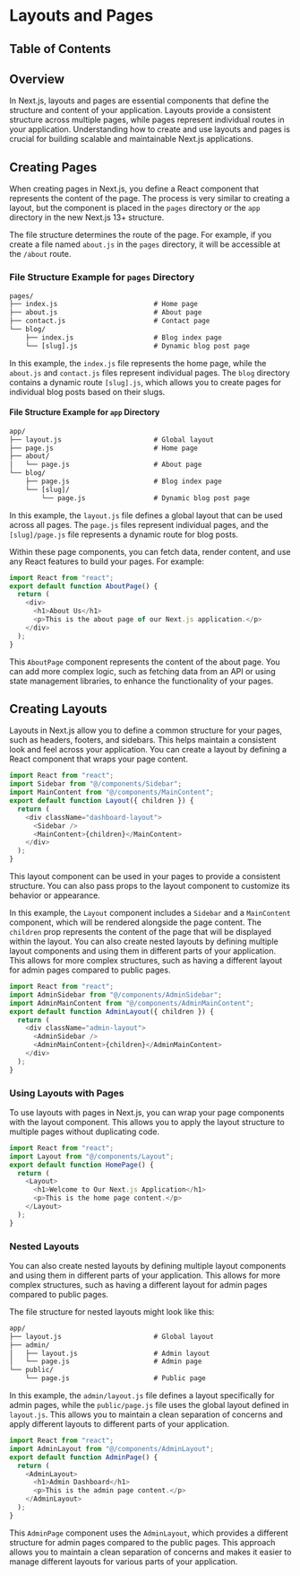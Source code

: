 
# Layouts and Pages

## Table of Contents

## Overview

In Next.js, layouts and pages are essential components that define the structure and content of your application. Layouts provide a consistent structure across multiple pages, while pages represent individual routes in your application. Understanding how to create and use layouts and pages is crucial for building scalable and maintainable Next.js applications.

## Creating Pages

When creating pages in Next.js, you define a React component that represents the content of the page. The process is very similar to creating a layout, but the component is placed in the `pages` directory or the `app` directory in the new Next.js 13+ structure.

The file structure determines the route of the page. For example, if you create a file named `about.js` in the `pages` directory, it will be accessible at the `/about` route.

### File Structure Example for `pages` Directory

```txt title="File Structure"
pages/
├── index.js                        # Home page
├── about.js                        # About page
├── contact.js                      # Contact page
└── blog/
    ├── index.js                    # Blog index page
    └── [slug].js                   # Dynamic blog post page
```

In this example, the `index.js` file represents the home page, while the `about.js` and `contact.js` files represent individual pages. The `blog` directory contains a dynamic route `[slug].js`, which allows you to create pages for individual blog posts based on their slugs.

#### File Structure Example for `app` Directory

```txt title="File Structure"
app/
├── layout.js                       # Global layout
├── page.js                         # Home page
├── about/
│   └── page.js                     # About page
└── blog/
    ├── page.js                     # Blog index page
    └── [slug]/
        └── page.js                 # Dynamic blog post page
```

In this example, the `layout.js` file defines a global layout that can be used across all pages. The `page.js` files represent individual pages, and the `[slug]/page.js` file represents a dynamic route for blog posts.

Within these page components, you can fetch data, render content, and use any React features to build your pages. For example:

```javascript
import React from "react";
export default function AboutPage() {
  return (
    <div>
      <h1>About Us</h1>
      <p>This is the about page of our Next.js application.</p>
    </div>
  );
}
```

This `AboutPage` component represents the content of the about page. You can add more complex logic, such as fetching data from an API or using state management libraries, to enhance the functionality of your pages.

<BackToTop />

## Creating Layouts

Layouts in Next.js allow you to define a common structure for your pages, such as headers, footers, and sidebars. This helps maintain a consistent look and feel across your application. You can create a layout by defining a React component that wraps your page content.

```javascript
import React from "react";
import Sidebar from "@/components/Sidebar";
import MainContent from "@/components/MainContent";
export default function Layout({ children }) {
  return (
    <div className="dashboard-layout">
      <Sidebar />
      <MainContent>{children}</MainContent>
    </div>
  );
}
```

This layout component can be used in your pages to provide a consistent structure. You can also pass props to the layout component to customize its behavior or appearance.

In this example, the `Layout` component includes a `Sidebar` and a `MainContent` component, which will be rendered alongside the page content. The `children` prop represents the content of the page that will be displayed within the layout.
You can also create nested layouts by defining multiple layout components and using them in different parts of your application. This allows for more complex structures, such as having a different layout for admin pages compared to public pages.

```javascript
import React from "react";
import AdminSidebar from "@/components/AdminSidebar";
import AdminMainContent from "@/components/AdminMainContent";
export default function AdminLayout({ children }) {
  return (
    <div className="admin-layout">
      <AdminSidebar />
      <AdminMainContent>{children}</AdminMainContent>
    </div>
  );
}
```

### Using Layouts with Pages

To use layouts with pages in Next.js, you can wrap your page components with the layout component. This allows you to apply the layout structure to multiple pages without duplicating code.

```javascript
import React from "react";
import Layout from "@/components/Layout";
export default function HomePage() {
  return (
    <Layout>
      <h1>Welcome to Our Next.js Application</h1>
      <p>This is the home page content.</p>
    </Layout>
  );
}
```

### Nested Layouts

You can also create nested layouts by defining multiple layout components and using them in different parts of your application. This allows for more complex structures, such as having a different layout for admin pages compared to public pages.

The file structure for nested layouts might look like this:

```txt title="File Structure"
app/
├── layout.js                       # Global layout
├── admin/
│   ├── layout.js                   # Admin layout
│   └── page.js                     # Admin page
└── public/
    └── page.js                     # Public page
```

In this example, the `admin/layout.js` file defines a layout specifically for admin pages, while the `public/page.js` file uses the global layout defined in `layout.js`. This allows you to maintain a clean separation of concerns and apply different layouts to different parts of your application.

```javascript
import React from "react";
import AdminLayout from "@/components/AdminLayout";
export default function AdminPage() {
  return (
    <AdminLayout>
      <h1>Admin Dashboard</h1>
      <p>This is the admin page content.</p>
    </AdminLayout>
  );
}
```

This `AdminPage` component uses the `AdminLayout`, which provides a different structure for admin pages compared to the public pages. This approach allows you to maintain a clean separation of concerns and makes it easier to manage different layouts for various parts of your application.

<BackToTop />
